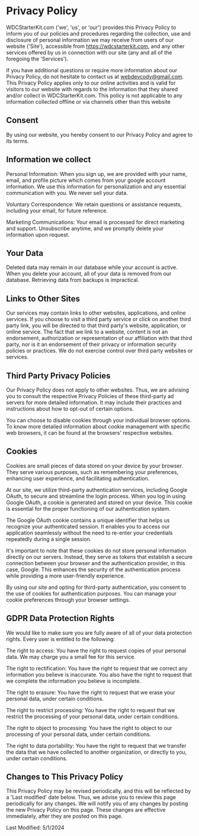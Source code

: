 # Privacy Policy

WDCStarterKit.com ('we', 'us', or 'our') provides this Privacy Policy to inform you of our policies and procedures regarding the collection, use and disclosure of personal information we may receive from users of our website ('Site'), accessible from https://wdcstarterkit.com, and any other services offered by us in connection with our site (any and all of the foregoing the 'Services').

If you have additional questions or require more information about our Privacy Policy, do not hesitate to contact us at webdevcody@gmail.com. This Privacy Policy applies only to our online activities and is valid for visitors to our website with regards to the information that they shared and/or collect in WDCStarterKit.com. This policy is not applicable to any information collected offline or via channels other than this website

## Consent

By using our website, you hereby consent to our Privacy Policy and agree to its terms.

## Information we collect

Personal Information: When you sign up, we are provided with your name, email, and profile picture which comes from your google account information. We use this information for personalization and any essential communication with you. We never sell your data.

Voluntary Correspondence: We retain questions or assistance requests, including your email, for future reference.

Marketing Communications: Your email is processed for direct marketing and support. Unsubscribe anytime, and we promptly delete your information upon request.

## Your Data

Deleted data may remain in our database while your account is active. When you delete your account, all of your data is removed from our database. Retrieving data from backups is impractical.

## Links to Other Sites

Our services may contain links to other websites, applications, and online services. If you choose to visit a third party service or click on another third party link, you will be directed to that third party's website, application, or online service. The fact that we link to a website, content is not an endorsement, authorization or representation of our affiliation with that third party, nor is it an endorsement of their privacy or information security policies or practices. We do not exercise control over third party websites or services.

## Third Party Privacy Policies

Our Privacy Policy does not apply to other websites. Thus, we are advising you to consult the respective Privacy Policies of these third-party ad servers for more detailed information. It may include their practices and instructions about how to opt-out of certain options.

You can choose to disable cookies through your individual browser options. To know more detailed information about cookie management with specific web browsers, it can be found at the browsers' respective websites.

## Cookies

Cookies are small pieces of data stored on your device by your browser. They serve various purposes, such as remembering your preferences, enhancing user experience, and facilitating authentication.

At our site, we utilize third-party authentication services, including Google OAuth, to secure and streamline the login process. When you log in using Google OAuth, a cookie is generated and stored on your device. This cookie is essential for the proper functioning of our authentication system.

The Google OAuth cookie contains a unique identifier that helps us recognize your authenticated session. It enables you to access our application seamlessly without the need to re-enter your credentials repeatedly during a single session.

It's important to note that these cookies do not store personal information directly on our servers. Instead, they serve as tokens that establish a secure connection between your browser and the authentication provider, in this case, Google. This enhances the security of the authentication process while providing a more user-friendly experience.

By using our site and opting for third-party authentication, you consent to the use of cookies for authentication purposes. You can manage your cookie preferences through your browser settings.

## GDPR Data Protection Rights

We would like to make sure you are fully aware of all of your data protection rights. Every user is entitled to the following:

The right to access: You have the right to request copies of your personal data. We may charge you a small fee for this service.

The right to rectification: You have the right to request that we correct any information you believe is inaccurate. You also have the right to request that we complete the information you believe is incomplete.

The right to erasure: You have the right to request that we erase your personal data, under certain conditions.

The right to restrict processing: You have the right to request that we restrict the processing of your personal data, under certain conditions.

The right to object to processing: You have the right to object to our processing of your personal data, under certain conditions.

The right to data portability: You have the right to request that we transfer the data that we have collected to another organization, or directly to you, under certain conditions.

## Changes to This Privacy Policy

This Privacy Policy may be revised periodically, and this will be reflected by a 'Last modified' date below. Thus, we advise you to review this page periodically for any changes. We will notify you of any changes by posting the new Privacy Policy on this page. These changes are effective immediately, after they are posted on this page.

Last Modified: 5/1/2024
